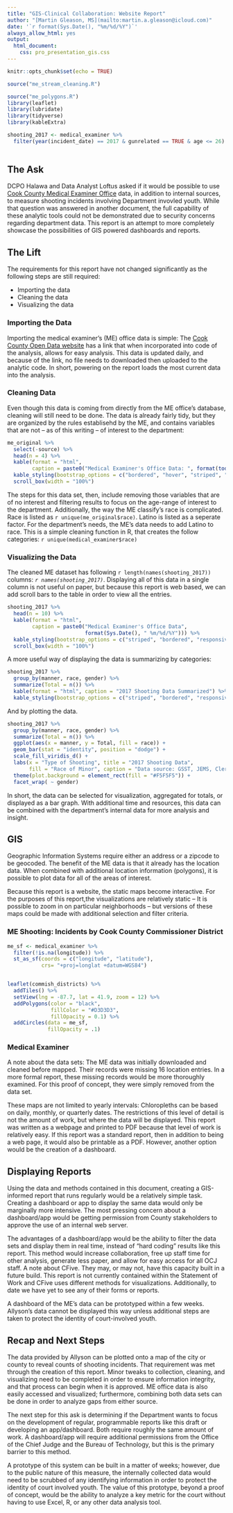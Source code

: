 ```yaml
---
title: "GIS-Clinical Collaboration: Website Report"
author: "[Martin Gleason, MS](mailto:martin.a.gleason@icloud.com)"
date: '`r format(Sys.Date(), "%m/%d/%Y")`'
always_allow_html: yes
output:
  html_document:
    css: pro_presentation_gis.css
---
```

```r
knitr::opts_chunk$set(echo = TRUE)

source("me_stream_cleaning.R")

source("me_polygons.R")
library(leaflet)
library(lubridate)
library(tidyverse)
library(kableExtra)

shooting_2017 <- medical_examiner %>%
  filter(year(incident_date) == 2017 & gunrelated == TRUE & age <= 26)
  
```

## The Ask
DCPO Halawa and Data Analyst Loftus asked if it would be possible to use [Cook County Medical Examiner Office](https://maps.cookcountyil.gov/medexammaps/) data, in addition to internal sources, to measure shooting incidents involving Department invovled youth. While that question was answered in another document, the full capability of these analytic tools could not be demonstrated due to security concerns regarding department data. This report is an attempt to more completely showcase the possibilities of GIS powered dashboards and reports.

## The Lift
The requirements for this report have not changed significantly as the following steps are still required:

* Importing the data
* Cleaning the data
* Visualizing the data

### Importing the Data 
Importing the medical examiner's (ME) office data is simple: The [Cook County Open Data website](https://datacatalog.cookcountyil.gov) has a link that when incorporated into code of the analysis, allows for easy analysis. This data is updated daily, and because of the link, no file needs to downloaded then uploaded to the analytic code. In short, powering on the report loads the most current data into the analysis.

### Cleaning Data
Even though this data is coming from directly from the ME office's database, cleaning will still need to be done. The data is already fairly tidy, but they are organized by the rules establisehd by the ME, and contains variables that are not -- as of this writing -- of interest to the department:  

```r
me_original %>%
  select(-source) %>%
  head(n = 4) %>%
  kable(format = "html", 
        caption = paste0("Medical Examiner's Office Data: ", format(today(), "%m/%d/%Y"))) %>%
  kable_styling(bootstrap_options = c("bordered", "hover", "striped", "responsive")) %>%
  scroll_box(width = "100%")
```
The steps for this data set, then, include removing those variables that are of no interest and filtering results to focus on the age-range of interest to the department. Additionally, the way the ME classify's race is complicated. Race is listed as `r unique(me_original$race)`. Latino is listed as a seperate factor. For the department's needs, the ME's data needs to add Latino to race. This is a simple cleaning function in R, that creates the follow categories: `r unique(medical_examiner$race)`

### Visualizing the Data
The cleaned ME dataset has following `r length(names(shooting_2017))` columns:
*`r names(shooting_2017)`*. Displaying all of this data in a single column is not useful on paper, but because this report is web based, we can add scroll bars to the table in order to view all the entries.

```r
shooting_2017 %>% 
  head(n = 10) %>%
  kable(format = "html", 
        caption = paste0("Medical Examiner's Office Data", 
                         format(Sys.Date(), " %m/%d/%Y"))) %>%
  kable_styling(bootstrap_options = c("striped", "bordered", "responsive")) %>%
  scroll_box(width = "100%")
```

A more useful way of displaying the data is summarizing by categories:

```r
shooting_2017 %>% 
  group_by(manner, race, gender) %>%
  summarize(Total = n()) %>%
  kable(format = "html", caption = "2017 Shooting Data Summarized") %>%
  kable_styling(bootstrap_options = c("striped", "bordered", "responsive"))

```

And by plotting the data.

```r
shooting_2017 %>% 
  group_by(manner, race, gender) %>%
  summarize(Total = n()) %>%
  ggplot(aes(x = manner, y = Total, fill = race)) + 
  geom_bar(stat = "identity", position = "dodge") + 
  scale_fill_viridis_d() + 
  labs(x = "Type of Shooting", title = "2017 Shooting Data", 
       fill = "Race of Minor", caption = "Data source: GSST, JEMS, Clerks. Compiled by A. Loftus 2/2018") + 
  theme(plot.background = element_rect(fill = "#F5F5F5")) +
  facet_wrap( ~ gender)
```

In short, the data can be selected for visualization, aggregated for totals, or displayed as a bar graph. With additional time and resources, this data can be combined with the department's internal data for more analysis and insight.

## GIS
Geographic Information Systems require either an address or a zipcode to be geocoded. The benefit of the ME data is that it already has the location data. When combined with additional location information (polygons), it is possible to plot data for all of the areas of interest.

Because this report is a website, the static maps become interactive. For the purposes of this report,the visualizations are relatively static -- It is possible to zoom in on particular neighborhoods -- but versions of these maps could be made with additional selection and filter criteria.

### ME Shooting: Incidents by Cook County Commissioner District
```r

me_sf <- medical_examiner %>%
  filter(!is.na(longitude)) %>%
  st_as_sf(coords = c("longitude", "latitude"),
           crs= "+proj=longlat +datum=WGS84")


leaflet(commish_districts) %>%
  addTiles() %>%
  setView(lng = -87.7, lat = 41.9, zoom = 12) %>%
  addPolygons(color = "black",
              fillColor = "#D3D3D3", 
              fillOpacity = 0.1) %>%
  addCircles(data = me_sf,
             fillOpacity = .1)
```

### Medical Examiner

A note about the data sets: The ME data was initially downloaded and cleaned before mapped. Their records were missing 16 location entries. In a more formal report, these missing records would be more thoroughly examined. For this proof of concept, they were simply removed from the data set.

These maps are not limited to yearly intervals: Chloropleths can be based on daily, monthly, or quarterly dates. The restrictions of this level of detail is not the amount of work, but where the data will be displayed. This report was written as a webpage and printed to PDF because that level of work is relatively easy. If this report was a standard report, then in addition to being a web page, it would also be printable as a PDF. However, another option would be the creation of a dashboard.

## Displaying Reports
Using the data and methods contained in this document, creating a GIS-informed report that runs regularly would be a relatively simple task. Creating a dashboard or app to display the same data would only be marginally more intensive. The most pressing concern about a dashboard/app would be getting permission from County stakeholders to approve the use of an internal web server.

The advantages of a dashboard/app would be the ability to filter the data sets and display them in real time, instead of "hard coding" results like this report. This method would increase collaboration, free up staff time for other analysis, generate less paper, and allow for easy access for all OCJ staff. A note about CFive. They may, or may not, have this capacity built in a future build. This report is not currently contained within the Statement of Work and CFive uses different methods for visualizations. Additionally, to date we have yet to see any of their forms or reports.

A dashboard of the ME's data can be prototyped within a few weeks. Allyson's data cannot be displayed this way unless additional steps are taken to protect the identity of court-involved youth.

## Recap and Next Steps
The data provided by Allyson can be plotted onto a map of the city or county to reveal counts of shooting incidents. That requirement was met through the creation of this report. Minor tweaks to collection, cleaning, and visualizing need to be completed in order to ensure information integrity, and that process can begin when it is approved. ME office data is also easily accessed and visualized; furthermore, combining both data sets can be done in order to analyze gaps from either source.

The next step for this ask is determining if the Department wants to focus on the development of regular, programmable reports like this draft or developing an app/dashboard. Both require roughly the same amount of work. A dashboard/app will require additional permissions from the Office of the Chief Judge and the Bureau of Technology, but this is the primary barrier to this method. 

A prototype of this system can be built in a matter of weeks; however, due to the public nature of this measure, the internally collected data would need to be scrubbed of any identifying information in order to protect the identity of court involved youth. The value of this prototype, beyond a proof of concept, would be the ability to analyze a key metric for the court without having to use Excel, R, or any other data analysis tool.